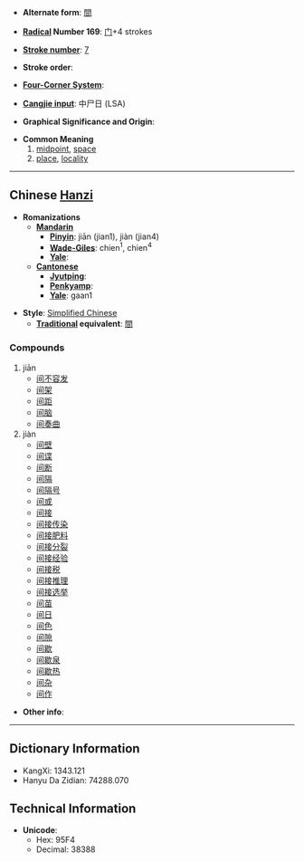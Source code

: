 * '''Alternate form''': [[間]]

* '''[[Wiktionary:Chinese radical index| Radical]] Number 169''': [[Wiktionary:Chinese radical index 门|门]]+4 strokes

* '''[[Wiktionary:Chinese total strokes index|Stroke number]]''': [[Wiktionary:Chinese total strokes index 7|7]]

* '''Stroke order''': 

* '''[[Wiktionary:Chinese four corner index|Four-Corner System]]''': 

* '''[[Wiktionary:Chinese Cangjie index|Cangjie input]]''': 中尸日 (LSA)

* '''Graphical Significance and Origin''': 

* '''Common Meaning'''
*#[[midpoint]], [[space]]
*# [[place]], [[locality]]

----

== Chinese [[Hanzi]] ==

* '''Romanizations'''
** '''[[Mandarin]]'''
*** '''[[Pinyin]]''': jiān (jian1), jiàn (jian4)
*** '''[[Wade-Giles]]''': chien<sup>1</sup>, chien<sup>4</sup>
*** '''[[Yale]]''': 
** '''[[Cantonese]]'''
*** '''[[Jyutping]]''':
*** '''[[Penkyamp]]''': 
*** '''[[Yale]]''': gaan1

* '''Style''': [[Simplified Chinese]] 
** '''[[Traditional Chinese|Traditional]] equivalent''': [[間]]

===Compounds===
#jiān
#*[[间不容发]]
#*[[间架]]
#*[[间距]]
#*[[间脑]]
#*[[间奏曲]]
#jiàn
#*[[间壁]]
#*[[间谍]]
#*[[间断]]
#*[[间隔]]
#*[[间隔号]]
#*[[间或]]
#*[[间接]]
#*[[间接传染]]
#*[[间接肥料]]
#*[[间接分裂]]
#*[[间接经验]]
#*[[间接税]]
#*[[间接推理]]
#*[[间接选举]]
#*[[间苗]]
#*[[间日]]
#*[[间色]]
#*[[间隙]]
#*[[间歇]]
#*[[间歇泉]]
#*[[间歇热]]
#*[[间杂]]
#*[[间作]]

* '''Other info''': 

----

== Dictionary Information ==

* KangXi: 1343.121
* Hanyu Da Zidian: 74288.070

== Technical Information ==

* '''Unicode''':
** Hex: 95F4
** Decimal: 38388
